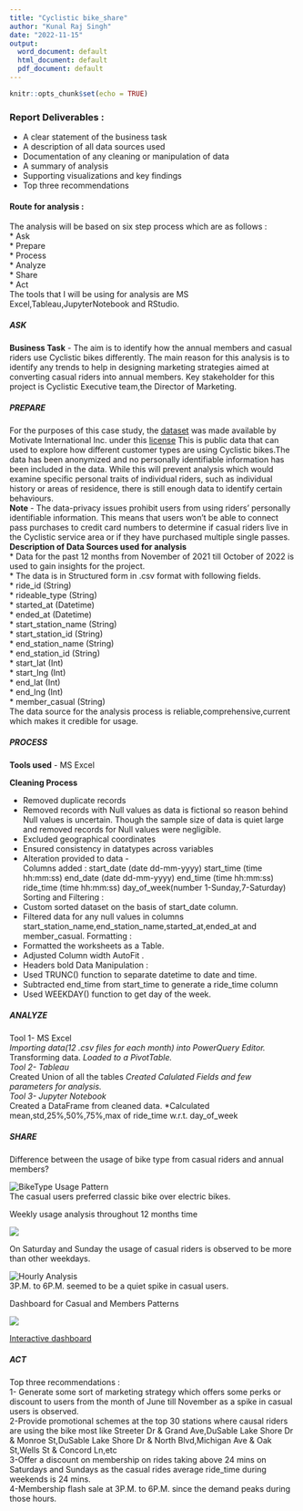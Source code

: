 ---
title: "Cyclistic bike_share"
author: "Kunal Raj Singh"
date: "2022-11-15"
output:
  word_document: default
  html_document: default
  pdf_document: default
---

```{r setup, include=FALSE}
knitr::opts_chunk$set(echo = TRUE)
```

### **Report Deliverables** :  

* A clear statement of the business task  
* A description of all data sources used  
* Documentation of any cleaning or manipulation of data  
* A summary of analysis  
* Supporting visualizations and key findings  
* Top three recommendations  

#### **Route for analysis** :  

The analysis will be based on six step process which are as follows :  
* Ask  
* Prepare  
* Process  
* Analyze  
* Share  
* Act  
The tools that I will be using for analysis are MS Excel,Tableau,JupyterNotebook and RStudio.  

##### **ASK**  

**Business Task** - The aim is to identify how the annual members and casual riders use Cyclistic bikes differently.
The main reason for this analysis is to identify any trends to help in designing marketing strategies aimed at converting casual riders into annual members.
Key stakeholder for this project is Cyclistic Executive team,the Director of Marketing.  

##### **PREPARE**  

For the purposes of this case study, the [dataset](https://divvy-tripdata.s3.amazonaws.com/index.html) was made available by Motivate International Inc. under this [license](https://ride.divvybikes.com/data-license-agreement) This is public data that can used to explore how different customer types are using Cyclistic bikes.The data has been anonymized and no personally identifiable information has been included in the data. While this will prevent analysis which would examine specific personal traits of individual riders, such as individual history or areas of residence, there is still enough data to identify certain behaviours.   
**Note** - The data-privacy issues prohibit users from using riders’ personally identifiable information. This means that users won’t be able to connect pass purchases to credit card numbers to determine if casual riders live in the Cyclistic service area or if they have purchased multiple single passes.  
**Description of Data Sources used for analysis**  
* Data for the past 12 months from November of 2021 till October of 2022 is used to gain insights for the project.    
* The data is in Structured form in .csv format with following fields.  
* ride_id (String)  
* rideable_type (String)  
* started_at (Datetime)  
* ended_at (Datetime)  
* start_station_name (String)  
* start_station_id (String)  
* end_station_name (String)  
* end_station_id (String)  
* start_lat (Int)  
* start_lng (Int)  
* end_lat (Int)  
* end_lng (Int)  
* member_casual (String)  
The data source for the analysis process is reliable,comprehensive,current which makes it credible for usage. 

##### **PROCESS**  

**Tools used** - MS Excel

**Cleaning Process**  

* Removed duplicate records  
* Removed records with Null values as data is fictional so reason behind Null values is uncertain. Though the sample size of data is quiet large and removed records for Null values were negligible. 
* Excluded geographical coordinates  
* Ensured consistency in datatypes across variables  
* Alteration provided to data -  
Columns added :
start_date (date dd-mm-yyyy)
start_time (time hh:mm:ss)
end_date (date dd-mm-yyyy)
end_time (time hh:mm:ss)
ride_time (time hh:mm:ss)
day_of_week(number 1-Sunday,7-Saturday)  
Sorting and Filtering :  
* Custom sorted dataset on the basis of start_date column.
* Filtered data for any null values in columns start_station_name,end_station_name,started_at,ended_at and member_casual.
Formatting :
* Formatted the worksheets as a Table.
* Adjusted Column width AutoFit .
* Headers bold
Data Manipulation :
* Used TRUNC() function to separate datetime to date and time.
* Subtracted end_time from start_time to generate a ride_time column
* Used WEEKDAY() function to get day of the week. 


##### **ANALYZE**  
Tool 1- MS Excel    
*Importing data(12 .csv files for each month) into PowerQuery Editor.  
*Transforming data.
*Loaded to a PivotTable.  
Tool 2- Tableau    
*Created Union of all the tables 
*Created Calulated Fields and few parameters for analysis.  
Tool 3- Jupyter Notebook  
*Created a DataFrame from cleaned data.
*Calculated mean,std,25%,50%,75%,max of ride_time w.r.t. day_of_week  

##### **SHARE**  

Difference between the usage of bike type from casual riders and annual members?  
  
  
![BikeType Usage Pattern](C:\Users\Lenovo\OneDrive\Desktop\Cyclistic1.jpg)  
The casual users preferred classic bike over electric bikes.  


Weekly usage analysis throughout 12 months time 




![](C:\Users\Lenovo\OneDrive\Desktop\Cyclistic2.jpg)  


On Saturday and Sunday the usage of casual riders is observed to be more than other weekdays.  
  
  
  
![Hourly Analysis](C:\Users\Lenovo\OneDrive\Desktop\Cyclistic3.jpg)  
3P.M. to 6P.M. seemed to be a quiet spike in casual users.  

Dashboard for Casual and Members Patterns


![](C:\Users\Lenovo\Downloads\Dashboard 1.png)  


[Interactive dashboard](https://public.tableau.com/app/profile/kunal4376/viz/Capstone_16697167598710/Dashboard1)  




##### **ACT**  

Top three recommendations :  
1- Generate some sort of marketing strategy which offers some perks or discount to users from the month of June till November as a spike in casual users is observed.  
2-Provide promotional schemes at the top 30 stations where causal riders are using the bike most like Streeter Dr & Grand Ave,DuSable Lake Shore Dr & Monroe St,DuSable Lake Shore Dr & North Blvd,Michigan Ave & Oak St,Wells St & Concord Ln,etc  
3-Offer a discount on membership on rides taking above 24 mins on Saturdays and Sundays as the casual rides average ride_time during weekends is 24 mins.  
4-Membership flash sale at 3P.M. to 6P.M. since the demand peaks during those hours.  

